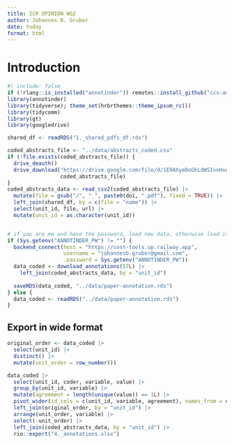 ```yaml
---
title: ICR OPINION WG2
author: Johannes B. Gruber
date: today
format: html
---
```


# Introduction

```r
#| include: false
if (!rlang::is_installed("annotinder")) remotes::install_github("ccs-amsterdam/annotinder-r")
library(annotinder)
library(tidyverse); theme_set(hrbrthemes::theme_ipsum_rc())
library(tidycomm)
library(gt)
library(googledrive)

shared_df <- readRDS("1._shared_pdfs_df.rds")

coded_abstracts_file <- "../data/abstracts_coded.csv"
if (!file.exists(coded_abstracts_file)) {
  drive_deauth()
  drive_download("https://drive.google.com/file/d/1E9AXyeDoGhLdWSIvnHxAQDi-YqVnzMrT",
                 coded_abstracts_file)
}
coded_abstracts_data <- read_csv2(coded_abstracts_file) |> 
  mutate(file = gsub("/", "_", paste0(doi, ".pdf"), fixed = TRUE)) |> 
  left_join(shared_df, by = c(file = "name")) |> 
  select(unit_id, file, url) |> 
  mutate(unit_id = as.character(unit_id))


# if you are me and have the password, load new data, otherwise load it from the repo
if (Sys.getenv("ANNOTINDER_PW") != "") {
  backend_connect(host = "https://cost-tools.up.railway.app",
                  username = "johannesb.gruber@gmail.com",
                  .password = Sys.getenv("ANNOTINDER_PW"))
  data_coded <- download_annotations(57L) |> 
    left_join(coded_abstracts_data, by = "unit_id")
  
  saveRDS(data_coded, "../data/paper-annotation.rds")
} else {
  data_coded <- readRDS("../data/paper-annotation.rds")
}
```

## Export in wide format

```r
original_order <- data_coded |> 
  select(unit_id) |> 
  distinct() |> 
  mutate(unit_order = row_number())

data_coded |> 
  select(unit_id, coder, variable, value) |> 
  group_by(unit_id, variable) |> 
  mutate(agreement = length(unique(value)) == 1L) |> 
  pivot_wider(id_cols = c(unit_id, variable, agreement), names_from = coder, values_from = value) |> 
  left_join(original_order, by = "unit_id") |> 
  arrange(unit_order, variable) |> 
  select(-unit_order) |> 
  left_join(coded_abstracts_data, by = "unit_id") |> 
  rio::export("4._annotations.xlsx")
```

